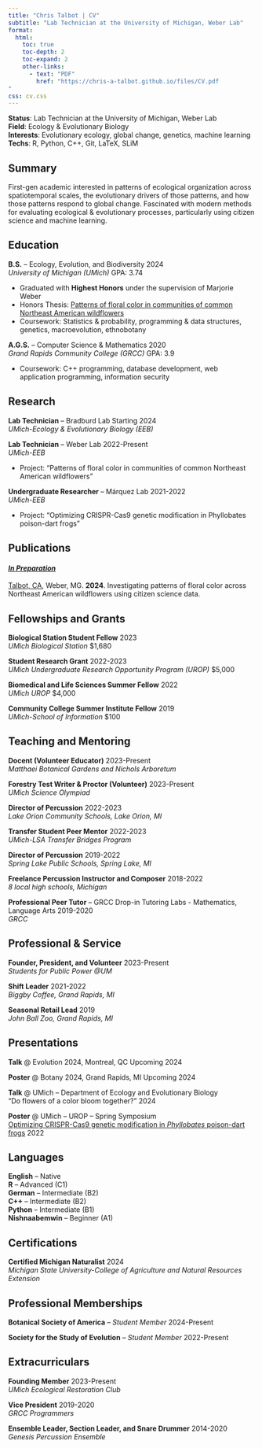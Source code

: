 ```yaml
---
title: "Chris Talbot | CV"
subtitle: "Lab Technician at the University of Michigan, Weber Lab"
format:
  html:
    toc: true
    toc-depth: 2
    toc-expand: 2
    other-links:
      - text: "PDF"
        href: "https://chris-a-talbot.github.io/files/CV.pdf
"
css: cv.css
---
```


**Status**: Lab Technician at the University of Michigan, Weber Lab <br>
**Field**: Ecology & Evolutionary Biology <br>
**Interests**: Evolutionary ecology, global change, genetics, machine learning <br>
**Techs**: R, Python, C++, Git, LaTeX, SLiM

## Summary

First-gen academic interested in patterns of ecological organization across spatiotemporal scales, the evolutionary drivers of those patterns, and how those patterns respond to global change. Fascinated with modern methods for evaluating ecological & evolutionary processes, particularly using citizen science and machine learning.

## Education

**B.S.** -- Ecology, Evolution, and Biodiversity [2024]{.cvdate} <br> *University of Michigan (UMich)* [GPA: 3.74]{.cvgpa}

- Graduated with **Highest Honors** under the supervision of Marjorie Weber
-   Honors Thesis: [Patterns of floral color in communities of common Northeast American wildflowers](files/honors_thesis.pdf)
-   Coursework: Statistics & probability, programming & data structures, genetics, macroevolution, ethnobotany

**A.G.S.** -- Computer Science & Mathematics [2020]{.cvdate} <br> *Grand Rapids Community College (GRCC)* [GPA: 3.9]{.cvgpa}

-   Coursework: C++ programming, database development, web application programming, information security

## Research

**Lab Technician** -- Bradburd Lab [Starting 2024]{.cvdate} <br> *UMich-Ecology & Evolutionary Biology (EEB)* <br>

**Lab Technician** -- Weber Lab [2022-Present]{.cvdate} <br> *UMich-EEB* <br>

-   Project: "Patterns of floral color in communities of common Northeast American wildflowers"

**Undergraduate Researcher** -- Márquez Lab [2021-2022]{.cvdate} <br> *UMich-EEB* <br>

-   Project: "Optimizing CRISPR-Cas9 genetic modification in Phyllobates poison-dart frogs"

## Publications

#### [*In Preparation*]{.underline}

[Talbot, CA]{.underline}, Weber, MG. **2024**. Investigating patterns of floral color across Northeast American wildflowers using citizen science data. 

## Fellowships and Grants

**Biological Station Student Fellow** [2023]{.cvdate} <br> 
*UMich Biological Station* [$1,680]{.cvgpa} <br>

**Student Research Grant** [2022-2023]{.cvdate} <br> 
*UMich Undergraduate Research Opportunity Program (UROP)* [$5,000]{.cvgpa} <br>

**Biomedical and Life Sciences Summer Fellow** [2022]{.cvdate} <br> 
*UMich UROP* [$4,000]{.cvgpa} <br>

**Community College Summer Institute Fellow** [2019]{.cvdate} <br> 
*UMich-School of Information* [$100]{.cvgpa} <br>

## Teaching and Mentoring

**Docent (Volunteer Educator)** [2023-Present]{.cvdate} <br> 
*Matthaei Botanical Gardens and Nichols Arboretum* <br>

**Forestry Test Writer & Proctor (Volunteer)** [2023-Present]{.cvdate} <br> 
*UMich Science Olympiad* <br>

**Director of Percussion** [2022-2023]{.cvdate} <br> 
*Lake Orion Community Schools, Lake Orion, MI* <br>

**Transfer Student Peer Mentor** [2022-2023]{.cvdate} <br> 
*UMich-LSA Transfer Bridges Program* <br>

**Director of Percussion** [2019-2022]{.cvdate} <br> 
*Spring Lake Public Schools, Spring Lake, MI* <br>

**Freelance Percussion Instructor and Composer** [2018-2022]{.cvdate} <br> 
*8 local high schools, Michigan* <br>

**Professional Peer Tutor** -- GRCC Drop-in Tutoring Labs - Mathematics, Language Arts  [2019-2020]{.cvdate} <br> 
*GRCC* <br>

## Professional & Service

**Founder, President, and Volunteer** [2023-Present]{.cvdate} <br> 
*Students for Public Power @UM* <br>

**Shift Leader** [2021-2022]{.cvdate} <br> 
*Biggby Coffee, Grand Rapids, MI* <br>

**Seasonal Retail Lead** [2019]{.cvdate} <br> 
*John Ball Zoo, Grand Rapids, MI* <br>

## Presentations

**Talk** [\@ Evolution 2024, Montreal, QC]{.small}
[Upcoming 2024]{.cvdate} <br>

**Poster** [\@ Botany 2024, Grand Rapids, MI]{.small}
[Upcoming 2024]{.cvdate} <br>

**Talk** [\@ UMich -- Department of Ecology and Evolutionary Biology]{.small} <br>
"Do flowers of a color bloom together?" [2024]{.cvdate} <br> 

**Poster** [\@ UMich -- UROP -- Spring Symposium]{.small} <br>
[Optimizing CRISPR-Cas9 genetic modification in *Phyllobates* poison-dart frogs](files/pres/poster_22apr22.pdf) [2022]{.cvdate} <br>

## Languages

**English** -- Native <br> 
**R** -- Advanced (C1) <br>
**German** -- Intermediate (B2) <br> 
**C++** -- Intermediate (B2) <br>
**Python** -- Intermediate (B1) <br>
**Nishnaabemwin** -- Beginner (A1) <br>

## Certifications

**Certified Michigan Naturalist** [2024]{.cvdate} <br> *Michigan State University-College of Agriculture and Natural Resources Extension* <br>

## Professional Memberships

**Botanical Society of America** -- *Student Member* [2024-Present]{.cvdate}

**Society for the Study of Evolution** -- *Student Member* [2022-Present]{.cvdate}

## Extracurriculars

**Founding Member** [2023-Present]{.cvdate} <br> *UMich Ecological Restoration Club* <br>

**Vice President** [2019-2020]{.cvdate} <br> *GRCC Programmers* <br>

**Ensemble Leader, Section Leader, and Snare Drummer** [2014-2020]{.cvdate} <br> *Genesis Percussion Ensemble* <br>
